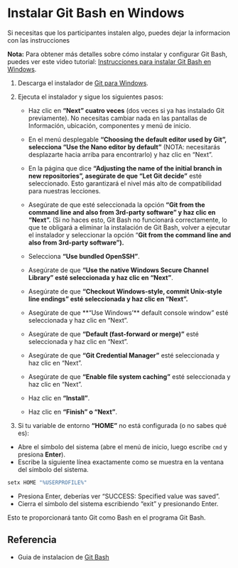 # Instalar Git Bash en Windows

::: callout-note
Si necesitas que los participantes instalen algo, puedes dejar la informacion con las instrucciones
:::

**Nota:** Para obtener más detalles sobre cómo instalar y configurar Git Bash, puedes ver este video tutorial: [Instrucciones para instalar Git Bash en Windows](https://youtu.be/339AEqk9c-8).

1.  Descarga el instalador de [Git para Windows](https://gitforwindows.org/).

2.  Ejecuta el instalador y sigue los siguientes pasos:

    -   Haz clic en **"Next" cuatro veces** (dos veces si ya has instalado Git previamente). No necesitas cambiar nada en las pantallas de Información, ubicación, componentes y menú de inicio.

    -   En el menú desplegable **"Choosing the default editor used by Git", selecciona "Use the Nano editor by default"** (NOTA: necesitarás desplazarte hacia arriba para encontrarlo) y haz clic en "Next".

    -   En la página que dice **"Adjusting the name of the initial branch in new repositories", asegúrate de que "Let Git decide"** esté seleccionado. Esto garantizará el nivel más alto de compatibilidad para nuestras lecciones.

    -   Asegúrate de que esté seleccionada la opción **"Git from the command line and also from 3rd-party software" y haz clic en "Next".** (Si no haces esto, Git Bash no funcionará correctamente, lo que te obligará a eliminar la instalación de Git Bash, volver a ejecutar el instalador y seleccionar la opción "**Git from the command line and also from 3rd-party software").**

    -   Selecciona **"Use bundled OpenSSH"**.

    -   Asegúrate de que **"Use the native Windows Secure Channel Library" esté seleccionada y haz clic en "Next"**.

    -   Asegúrate de que **"Checkout Windows-style, commit Unix-style line endings" esté seleccionada y haz clic en "Next".**

    -   Asegúrate de que \*\*"Use Windows'\*\* default console window" esté seleccionada y haz clic en "Next".

    -   Asegúrate de que **"Default (fast-forward or merge)"** esté seleccionada y haz clic en "Next".

    -   Asegúrate de que **"Git Credential Manager"** esté seleccionada y haz clic en "Next".

    -   Asegúrate de que **"Enable file system caching"** esté seleccionada y haz clic en "Next".

    -   Haz clic en **"Install"**.

    -   Haz clic en **"Finish" o "Next"**.

3.  Si tu variable de entorno **"HOME"** no está configurada (o no sabes qué es):

-   Abre el símbolo del sistema (abre el menú de inicio, luego escribe `cmd` y presiona **Enter**).
-   Escribe la siguiente línea exactamente como se muestra en la ventana del símbolo del sistema.

``` .bash
setx HOME "%USERPROFILE%"
```

-   Presiona Enter, deberías ver "SUCCESS: Specified value was saved".
-   Cierra el símbolo del sistema escribiendo "exit" y presionando Enter.

Esto te proporcionará tanto Git como Bash en el programa Git Bash.

## Referencia

-   Guia de instalacion de [Git Bash](https://miguel-mx.github.io/2024-01-24-ccm-unam-swc/#the-bash-shell)
